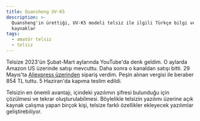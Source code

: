 ```yaml
---
title: Quansheng UV-K5
description: >-
  Quansheng'in ürettiği, UV-K5 modeli telsiz ile ilgili Türkçe bilgi ve
  kaynaklar
tags:
  - amatör telsiz
  - telsiz
---
```


Telsize 2023'ün Şubat-Mart aylarında YouTube'da denk geldim. O aylarda Amazon US üzerinde satışı mevcuttu. Daha sonra o kanaldan satışı bitti. 29 Mayıs'ta [Aliexpress üzerinden](https://www.aliexpress.com/item/1005005442225028.html "Aliexpress üzerinden") sipariş verdim. Peşin alınan vergisi ile beraber 854 TL tuttu. 5 Haziran'da kapıma teslim edildi.

Telsizin en önemli avantajı, içindeki yazılımın şifresi bulunduğu için çözülmesi ve tekrar oluşturulabilmesi. Böylelikle telsizin yazılımı üzerine açık kaynak çalışma yapan birçok kişi, telsize farklı özellikler ekleyecek yazılımlar geliştirebiliyor.
